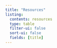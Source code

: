 ```yaml
---
title: "Resources"
listing:
  contents: resources
  type: table
  filter-ui: false
  sort-ui: false
  fields: [title]
---
```


